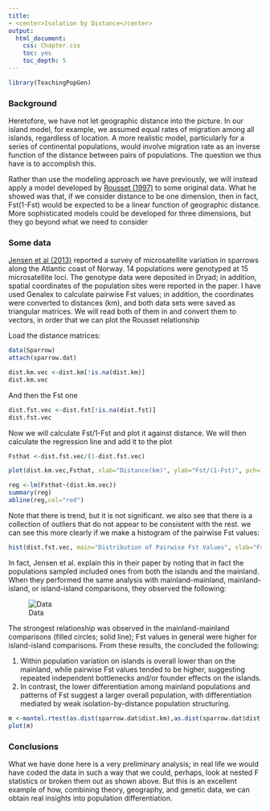 ```yaml
---
title: 
- <center>Isolation by Distance</center>
output:
  html_document:
    css: Chapter.css
    toc: yes
    toc_depth: 5
---
```

```r
library(TeachingPopGen)
```

### Background

Heretofore, we have not let geographic distance into the picture.  In our island model, for example, we assumed equal rates of migration among all islands, regardless of location.  A more realistic model, particularly for a series of continental populations, would involve migration rate as an inverse function of the distance between pairs of populations.  The question we thus have is to accomplish this.

Rather than use the modeling approach we have previously, we will instead apply a model developed by [Rousset (1997)](http://www.genetics.org/content/145/4/1219.short) to some original data.  What he showed was that, if we consider distance to be one dimension, then in fact,  Fst(1-Fst) would be expected to be a linear function of geographic distance.  More sophisticated models could be developed for three dimensions, but they go beyond what we need to consider

### Some data

[Jensen et al (2013)](http://onlinelibrary.wiley.com/doi/10.1111/mec.12226/full) reported a survey of microsatellite variation in sparrows along the Atlantic coast of Norway.  14 populations were genotyped at 15 microsatellite loci.  The genotype data were deposited in Dryad; in addition, spatial coordinates of the population sites were reported in the paper.  I have used Genalex to calculate pairwise Fst values; in addition, the coordinates were converted to distances (km), and both data sets were saved as triangular matrices.  We will read both of them in and convert them to vectors, in order that we can plot the Rousset relationship

Load the distance matrices:
```r
data(Sparrow)
attach(sparrow.dat)
```

```r

dist.km.vec <-dist.km[!is.na(dist.km)]
dist.km.vec
```
And then the Fst one
```r

dist.fst.vec <-dist.fst[!is.na(dist.fst)]
dist.fst.vec
```
Now we will calculate Fst/1-Fst and plot it against distance.  We will then calculate the regression line and add it to the plot
```r
Fsthat <-dist.fst.vec/(1-dist.fst.vec)

plot(dist.km.vec,Fsthat, xlab="Distance(km)", ylab="Fst/(1-Fst)", pch=16)

reg <-lm(Fsthat~(dist.km.vec))
summary(reg)
abline(reg,col="red")
```
Note that there is trend, but it is not significant. we also see that there is a collection of outliers that do not appear to be consistent with the rest.  we can see this more clearly if we make a histogram of the pairwise Fst values:  

```r
hist(dist.fst.vec, main="Distribution of Pairwise Fst Values", xlab="Fst")
```
In fact, Jensen et al. explain this in their paper by noting that in fact the populations sampled included ones from both the islands and the mainland.  When they performed the same analysis  with mainland-mainland, mainland-island, or island-island comparisons, they observed the following:

![Data](http://dl.dropboxusercontent.com/u/9752688/QPopgen/figs/SparrowFst.png)

The strongest relationship was observed in the mainland-mainland comparisons (filled circles; solid line); Fst values in general were higher for island-island comparisons.  From these results, the concluded the following:

1.  Within population variation on islands is overall lower than on the mainland, while pairwise Fst values tended to be higher, suggesting repeated independent bottlenecks and/or founder effects on the islands.
2.  In contrast, the lower differentiation among mainland populations and patterns of Fst suggest a larger overall population, with differentiation mediated by weak isolation-by-distance population structuring.

<!-- Think about adding in Mantel etc. here -->

```r
m <-mantel.rtest(as.dist(sparrow.dat$dist.km),as.dist(sparrow.dat$dist.fst),nrepet=1000)
plot(m)
```

### Conclusions

What we have done here is a very preliminary analysis; in real life we would have coded the data in such a way that we could, perhaps, look at nested F statistics or broken them out as shown above.  But this is an excellent example of how, combining theory, geography, and genetic data, we can obtain real insights into population differentiation.